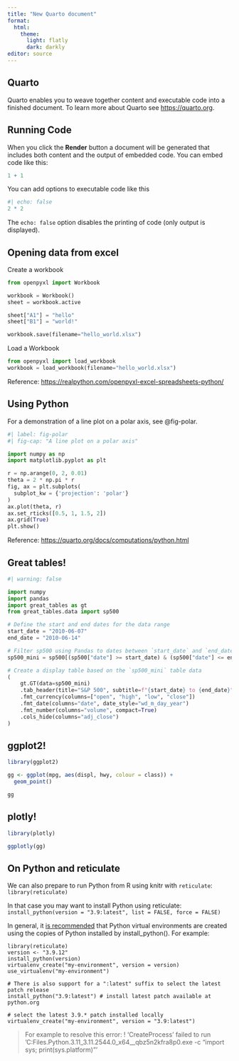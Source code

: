 ```yaml
---
title: "New Quarto document"
format:
  html: 
    theme: 
      light: flatly
      dark: darkly
editor: source
---
```


## Quarto

Quarto enables you to weave together content and executable code into a finished document. To learn more about Quarto see <https://quarto.org>.

## Running Code

When you click the **Render** button a document will be generated that includes both content and the output of embedded code. You can embed code like this:

```r
1 + 1
```

You can add options to executable code like this

```r
#| echo: false
2 * 2
```

The `echo: false` option disables the printing of code (only output is displayed).

## Opening data from excel

Create a workbook

```python
from openpyxl import Workbook

workbook = Workbook()
sheet = workbook.active

sheet["A1"] = "hello"
sheet["B1"] = "world!"

workbook.save(filename="hello_world.xlsx")
```

Load a Workbook

```python
from openpyxl import load_workbook
workbook = load_workbook(filename="hello_world.xlsx")
```

Reference: <https://realpython.com/openpyxl-excel-spreadsheets-python/>

## Using Python

For a demonstration of a line plot on a polar axis, see @fig-polar.

```python
#| label: fig-polar
#| fig-cap: "A line plot on a polar axis"

import numpy as np
import matplotlib.pyplot as plt

r = np.arange(0, 2, 0.01)
theta = 2 * np.pi * r
fig, ax = plt.subplots(
  subplot_kw = {'projection': 'polar'} 
)
ax.plot(theta, r)
ax.set_rticks([0.5, 1, 1.5, 2])
ax.grid(True)
plt.show()
```

Reference: <https://quarto.org/docs/computations/python.html>

## Great tables!

```python
#| warning: false

import numpy 
import pandas
import great_tables as gt
from great_tables.data import sp500

# Define the start and end dates for the data range
start_date = "2010-06-07"
end_date = "2010-06-14"

# Filter sp500 using Pandas to dates between `start_date` and `end_date`
sp500_mini = sp500[(sp500["date"] >= start_date) & (sp500["date"] <= end_date)]

# Create a display table based on the `sp500_mini` table data
(
    gt.GT(data=sp500_mini)
    .tab_header(title="S&P 500", subtitle=f"{start_date} to {end_date}")
    .fmt_currency(columns=["open", "high", "low", "close"])
    .fmt_date(columns="date", date_style="wd_m_day_year")
    .fmt_number(columns="volume", compact=True)
    .cols_hide(columns="adj_close")
)

```


## ggplot2! 

```r
library(ggplot2)

gg <- ggplot(mpg, aes(displ, hwy, colour = class)) + 
  geom_point()

gg
```

## plotly! 

```r
library(plotly)

ggplotly(gg)
```

## On Python and reticulate

We can also prepare to run Python from R using knitr with `reticulate`: `library(reticulate)`

In that case you may want to install Python using reticulate: `install_python(version = "3.9:latest", list = FALSE, force = FALSE)`

In general, it [is recommended](https://rdrr.io/cran/reticulate/man/install_python.html) that Python virtual environments are created using the copies of Python installed by install_python(). For example:

```
library(reticulate)
version <- "3.9.12"
install_python(version)
virtualenv_create("my-environment", version = version)
use_virtualenv("my-environment")

# There is also support for a ":latest" suffix to select the latest patch release
install_python("3.9:latest") # install latest patch available at python.org

# select the latest 3.9.* patch installed locally
virtualenv_create("my-environment", version = "3.9:latest")
```

> For example to resolve this error: ! 'CreateProcess' failed to run 'C:\Program Files\WindowsApps\PythonSoftwareFoundation.Python.3.11_3.11.2544.0_x64__qbz5n2kfra8p0\python.exe -c "import sys; print(sys.platform)"'